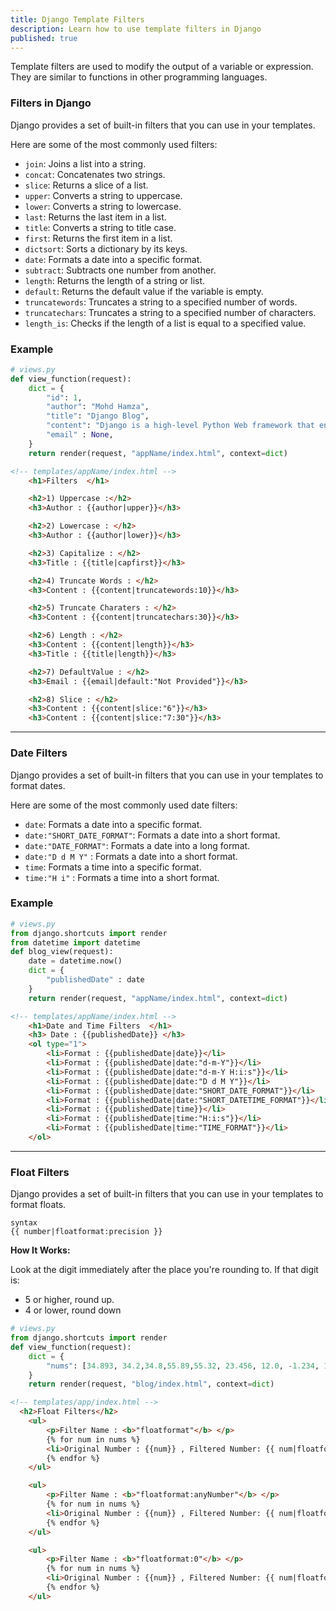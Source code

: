 ```yaml
---
title: Django Template Filters
description: Learn how to use template filters in Django
published: true
---
```


Template filters are used to modify the output of a variable or expression. They are similar to functions in other programming languages.

### Filters in Django

Django provides a set of built-in filters that you can use in your templates.

Here are some of the most commonly used filters:

- `join`: Joins a list into a string.
- `concat`: Concatenates two strings.
- `slice`: Returns a slice of a list.
- `upper`: Converts a string to uppercase.
- `lower`: Converts a string to lowercase.
- `last`: Returns the last item in a list.
- `title`: Converts a string to title case.
- `first`: Returns the first item in a list.
- `dictsort`: Sorts a dictionary by its keys.
- `date`: Formats a date into a specific format.
- `subtract`: Subtracts one number from another.
- `length`: Returns the length of a string or list.
- `default`: Returns the default value if the variable is empty.
- `truncatewords`: Truncates a string to a specified number of words.
- `truncatechars`: Truncates a string to a specified number of characters.
- `length_is`: Checks if the length of a list is equal to a specified value.

### Example

```python
# views.py
def view_function(request):
    dict = {
        "id": 1,
        "author": "Mohd Hamza",
        "title": "Django Blog",
        "content": "Django is a high-level Python Web framework that encourages rapid development and clean, pragmatic design.",
        "email" : None,
    }
    return render(request, "appName/index.html", context=dict)
```

```html
<!-- templates/appName/index.html -->
    <h1>Filters  </h1>

    <h2>1) Uppercase :</h2>
    <h3>Author : {{author|upper}}</h3>

    <h2>2) Lowercase : </h2>
    <h3>Author : {{author|lower}}</h3>

    <h2>3) Capitalize : </h2>
    <h3>Title : {{title|capfirst}}</h3>

    <h2>4) Truncate Words : </h2>
    <h3>Content : {{content|truncatewords:10}}</h3>

    <h2>5) Truncate Charaters : </h2>
    <h3>Content : {{content|truncatechars:30}}</h3>

    <h2>6) Length : </h2>
    <h3>Content : {{content|length}}</h3>
    <h3>Title : {{title|length}}</h3>

    <h2>7) DefaultValue : </h2>
    <h3>Email : {{email|default:"Not Provided"}}</h3>

    <h2>8) Slice : </h2>
    <h3>Content : {{content|slice:"6"}}</h3>
    <h3>Content : {{content|slice:"7:30"}}</h3>
```
---

### Date Filters

Django provides a set of built-in filters that you can use in your templates to format dates.

Here are some of the most commonly used date filters:

- `date`: Formats a date into a specific format.
- `date:"SHORT_DATE_FORMAT"`: Formats a date into a short format.
- `date:"DATE_FORMAT"`: Formats a date into a long format.
- `date:"D d M Y"` : Formats a date into a short format.
- `time`: Formats a time into a specific format.
- `time:"H i"` : Formats a time into a short format.


### Example

```python
# views.py
from django.shortcuts import render
from datetime import datetime
def blog_view(request):
    date = datetime.now()
    dict = {
        "publishedDate" : date
    }
    return render(request, "appName/index.html", context=dict)
```

```html
<!-- templates/appName/index.html -->
    <h1>Date and Time Filters  </h1>
    <h3> Date : {{publishedDate}} </h3>
    <ol type="1">
        <li>Format : {{publishedDate|date}}</li>
        <li>Format : {{publishedDate|date:"d-m-Y"}}</li>
        <li>Format : {{publishedDate|date:"d-m-Y H:i:s"}}</li>
        <li>Format : {{publishedDate|date:"D d M Y"}}</li>
        <li>Format : {{publishedDate|date:"SHORT_DATE_FORMAT"}}</li>
        <li>Format : {{publishedDate|date:"SHORT_DATETIME_FORMAT"}}</li>
        <li>Format : {{publishedDate|time}}</li>
        <li>Format : {{publishedDate|time:"H:i:s"}}</li>
        <li>Format : {{publishedDate|time:"TIME_FORMAT"}}</li>
    </ol>
```
---

### Float Filters

Django provides a set of built-in filters that you can use in your templates to format floats.

```plaintext
syntax
{{ number|floatformat:precision }}
```

**How It Works:**

Look at the digit immediately after the place you're rounding to. If that digit is:

- 5 or higher, round up.
- 4 or lower, round down

```python
# views.py
from django.shortcuts import render
def view_function(request):
    dict = {
        "nums": [34.893, 34.2,34.8,55.89,55.32, 23.456, 12.0, -1.234, 11.034],
    }
    return render(request, "blog/index.html", context=dict)
```

```html
<!-- templates/app/index.html -->
  <h2>Float Filters</h2>
    <ul>
        <p>Filter Name : <b>"floatformat"</b> </p>
        {% for num in nums %}
        <li>Original Number : {{num}} , Filtered Number: {{ num|floatformat }}</li>
        {% endfor %}
    </ul>

    <ul>
        <p>Filter Name : <b>"floatformat:anyNumber"</b> </p>
        {% for num in nums %}
        <li>Original Number : {{num}} , Filtered Number: {{ num|floatformat:2 }}</li>
        {% endfor %}
    </ul>

    <ul>
        <p>Filter Name : <b>"floatformat:0"</b> </p>
        {% for num in nums %}
        <li>Original Number : {{num}} , Filtered Number: {{ num|floatformat:0 }}</li>
        {% endfor %}
    </ul>
```
